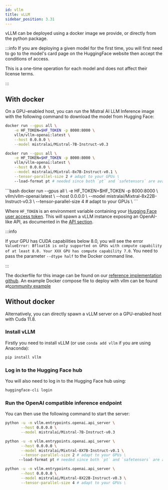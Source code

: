 ```yaml
---
id: vllm
title: vLLM
sidebar_position: 3.31
---
```



vLLM can be deployed using a docker image we provide, or directly from the python package.

:::info
If you are deploying a given model for the first time, you will first need to go to the model's card page on the HuggingFace website then accept the conditions of access.

This is a one-time operation for each model and does not affect their license terms.

:::

## With docker

On a GPU-enabled host, you can run the Mistral AI LLM Inference image with the following command to download the model from Hugging Face:
<Tabs>
  <TabItem value="mistral7b" label="Mistral-7B" default>

```bash
docker run --gpus all \
    -e HF_TOKEN=$HF_TOKEN -p 8000:8000 \
    vllm/vllm-openai:latest \
    --host 0.0.0.0 \
    --model mistralai/Mistral-7B-Instruct-v0.3
```

  </TabItem>
  <TabItem value="mixtral8x7b" label="Mixtral-8X7B">

```bash
docker run --gpus all \
    -e HF_TOKEN=$HF_TOKEN -p 8000:8000 \
    vllm/vllm-openai:latest \
    --host 0.0.0.0 \
    --model mistralai/Mixtral-8x7B-Instruct-v0.1 \
    --tensor-parallel-size 2 # adapt to your GPUs \
    --load-format pt # needed since both `pt` and `safetensors` are available
```
  </TabItem>
  <TabItem value="mixtral8x22b" label="Mixtral-8X22B">
    ```bash
    docker run --gpus all \
        -e HF_TOKEN=$HF_TOKEN -p 8000:8000 \
        vllm/vllm-openai:latest \
        --host 0.0.0.0 \
        --model mistralai/Mixtral-8x22B-Instruct-v0.3 \
        --tensor-parallel-size 4 # adapt to your GPUs \
    ```
  </TabItem>
</Tabs>

Where `HF_TOKEN` is an environment variable containing your [Hugging Face user access token](https://huggingface.co/docs/hub/security-tokens).
This will spawn a vLLM instance exposing an OpenAI-like API, as documented in the [API section](/api).

:::info

If your GPU has CUDA capabilities below 8.0, you will see the error `ValueError: Bfloat16 is only supported on GPUs with compute capability of at least 8.0. Your XXX GPU has compute capability 7.0`. You need to pass the parameter `--dtype half` to the Docker command line.

:::

The dockerfile for this image can be found on our [reference implementation github](https://github.com/mistralai/mistral-src/blob/main/deploy/Dockerfile).
An example Docker compose file to deploy with vllm can be found at[community example](https://github.com/slabstech/docker/blob/master/docker_compose_files/llm/mistral-vllm.yml)

## Without docker

Alternatively, you can directly spawn a vLLM server on a GPU-enabled host with Cuda 11.8.

### Install vLLM

Firstly you need to install vLLM (or use `conda add vllm` if you are using Anaconda):

```bash
pip install vllm
```

### Log in to the Hugging Face hub

You will also need to log in to the Hugging Face hub using: 

```bash
huggingface-cli login
```

### Run the OpenAI compatible inference endpoint

You can then use the following command to start the server:
<Tabs>
  <TabItem value="mistral7b" label="Mistral-7B" default>

```bash
python -u -m vllm.entrypoints.openai.api_server \
       --host 0.0.0.0 \
       --model mistralai/Mistral-7B-Instruct-v0.3
```
  </TabItem>
  <TabItem value="mixtral8x7b" label="Mixtral-8X7B">

```bash
python -u -m vllm.entrypoints.openai.api_server \
       --host 0.0.0.0 \
       --model mistralai/Mixtral-8X7B-Instruct-v0.1 \
       --tensor-parallel-size 2 # adapt to your GPUs \
      --load-format pt # needed since both `pt` and `safetensors` are available
```

  </TabItem>
  <TabItem value="mixtral8x22b" label="Mixtral-8X22B">


```bash
python -u -m vllm.entrypoints.openai.api_server \
       --host 0.0.0.0 \
       --model mistralai/Mixtral-8X22B-Instruct-v0.3 \
       --tensor-parallel-size 4 # adapt to your GPUs \
```

  </TabItem>
</Tabs>
